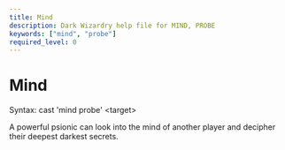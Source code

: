 ```yaml
---
title: Mind
description: Dark Wizardry help file for MIND, PROBE
keywords: ["mind", "probe"]
required_level: 0
---
```


# Mind

Syntax: cast 'mind probe' \<target\>  

A powerful psionic can look into the mind of another player and decipher  
their deepest darkest secrets.